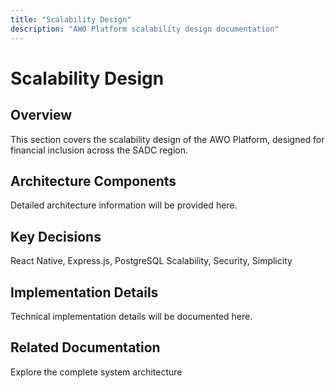 ```yaml
---
title: "Scalability Design"
description: "AWO Platform scalability design documentation"
---
```


# Scalability Design

## Overview

<Info>
This section covers the scalability design of the AWO Platform, designed for financial inclusion across the SADC region.
</Info>

## Architecture Components

Detailed architecture information will be provided here.

## Key Decisions

<CardGroup cols={2}>
  <Card title="Technology Stack" icon="layers">
    React Native, Express.js, PostgreSQL
  </Card>
  <Card title="Design Principles" icon="compass">
    Scalability, Security, Simplicity
  </Card>
</CardGroup>

## Implementation Details

Technical implementation details will be documented here.

## Related Documentation

<Card title="System Overview" href="/architecture/system-overview">
  Explore the complete system architecture
</Card>

